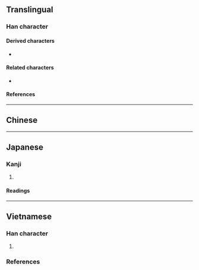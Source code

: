 {{also|丑}}
{{character info/new}}
==Translingual==

===Han character===
{{Han char|rn=1|rad=一|as=03|sn=4|four=17102|canj=SKM|ids=⿱刃一}}

====Derived characters====
* {{l|mul|[[𫞈]], [[𭴥]]}}

====Related characters====
* {{l|mul|丑}} {{q|Orthodox form}}

====References====
{{Han ref|kx=0077.061|dkj=00028|hdz=10013.021|uh=4E12}}

----

==Chinese==
{{zh-see|丑}}

----

==Japanese==

===Kanji===
{{ja-kanji|grade=uc|rs=一03}}

# {{alternative form of|ja|丑}}

====Readings====
{{ja-readings
|goon=ちゅ
|kanon=ちゅう<ちう
|kun=うし-
}}

----

==Vietnamese==

===Han character===
{{vi-readings|rs=一03
|nom=giấu-gdhn
}}

# {{Nom form of|giấu|to [[hide]]}}

===References===
<references/>